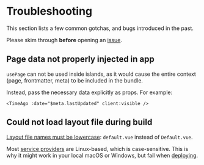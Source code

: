[github issues]: https://github.com/ElMassimo/iles/issues?q=is%3Aissue+is%3Aopen+sort%3Aupdated-desc
[github discussions]: https://github.com/ElMassimo/iles/discussions
[layout]: /guide/development#layouts
[deployment]: /guide/deployment

# Troubleshooting

This section lists a few common gotchas, and bugs introduced in the past.

Please skim through **before** opening an [issue][github issues].

## Page data not properly injected in app

`usePage` can not be used inside islands, as it would cause the entire context
(page, frontmatter, meta) to be included in the bundle.

Instead, pass the necessary data explicitly as props. For example:

```vue
<TimeAgo :date="$meta.lastUpdated" client:visible />
```

## Could not load layout file during build

[Layout file names must be lowercase][layout]: `default.vue` instead of `Default.vue`.

Most [service providers][deployment] are Linux-based, which is case-sensitive.
This is why it might work in your local macOS or Windows, but fail when [deploying][deployment].

<Contact />

